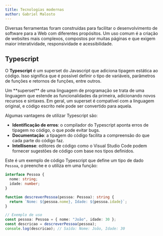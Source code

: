 ```yaml
---
title: Tecnologias modernas
author: Gabriel Malosto
---
```



Diversas ferramentas foram construídas para facilitar o desenvolvimento de software para a Web com diferentes propósitos.
Um uso comum é a criação de websites mais complexos, compostos por muitas páginas e que exigem maior interatividade, responsividade e acessibilidade.

## Typescript

O **Typescript** é um superset do Javascript que adiciona tipagem estática ao código.
Isso significa que é possível definir o tipo de variáveis, parâmetros de funções e retornos de funções, entre outros.

<Aside type="tip">
  Um **superset** de uma linguagem de programação se trata de uma linguagem que
  estende as funcionalidades da primeira, adicionando novos recursos e sintaxes.
  Em geral, um superset é compatível com a linguagem original, e código escrito
  nele pode ser convertido para aquela.
</Aside>

Algumas vantagens de utilizar Typescript são:

- **Identificação de erros**: o compilador do Typescript aponta erros de tipagem no código, o que pode evitar bugs.
- **Documentação**: a tipagem do código facilita a compreensão do que cada parte do código faz.
- **Intellisense**: editores de código como o Visual Studio Code podem fornecer sugestões de código com base nos tipos definidos.

Este é um exemplo de código Typescript que define um tipo de dado `Pessoa`, o preenche e o utiliza em uma função:

```typescript
interface Pessoa {
  nome: string;
  idade: number;
}

function descreverPessoa(pessoa: Pessoa): string {
  return `Nome: ${pessoa.nome}, Idade: ${pessoa.idade}`;
}

// Exemplo de uso
const pessoa: Pessoa = { nome: "João", idade: 30 };
const descricao = descreverPessoa(pessoa);
console.log(descricao); // Saída: Nome: João, Idade: 30
```
